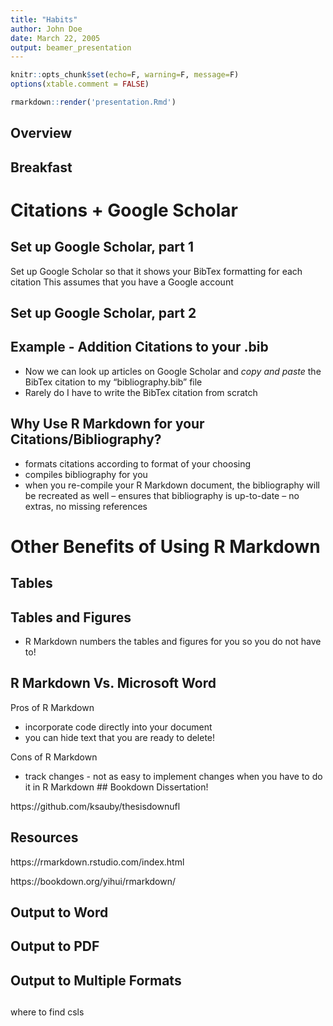```yaml
---
title: "Habits"
author: John Doe
date: March 22, 2005
output: beamer_presentation
---
```


```r
knitr::opts_chunk$set(echo=F, warning=F, message=F)
options(xtable.comment = FALSE)
```

```r
rmarkdown::render('presentation.Rmd')
```

## Overview


\begin{figure}[!h]
  \centering
	
  \noindent \includegraphics[width=\textwidth,height=\textheight,keepaspectratio]{/Users/KSauby/Documents/Projects/R-Markdown-Introduction/images/overview.png}
	
\end{figure}


## Breakfast



\begin{figure}[!h]
  \centering
	
  \noindent \includegraphics[width=\textwidth,height=\textheight,keepaspectratio]{/Users/KSauby/Documents/Projects/R-Markdown-Introduction/images/workflow.png}

\end{figure}


# Citations + Google Scholar

## Set up Google Scholar, part 1

Set up Google Scholar so that it shows your BibTex formatting for each citation
This assumes that you have a Google account

## Set up Google Scholar, part 2

## Example - Addition Citations to your .bib

- Now we can look up articles on Google Scholar and *copy and paste* the BibTex citation to my "bibliography.bib" file
- Rarely do I have to write the BibTex citation from scratch

## Why Use R Markdown for your Citations/Bibliography?

- formats citations according to format of your choosing
- compiles bibliography for you
- when you re-compile your R Markdown document, the bibliography will be recreated as well
-- ensures that bibliography is up-to-date
-- no extras, no missing references

# Other Benefits of Using R Markdown

## Tables

## Tables and Figures

- R Markdown numbers the tables and figures for you so you do not have to!

## R Markdown Vs. Microsoft Word

Pros of R Markdown

- incorporate code directly into your document 
- you can hide text that you are ready to delete!

Cons of R Markdown

- track changes - not as easy to implement changes when you have to do it in R Markdown
## Bookdown Dissertation!

https://github.com/ksauby/thesisdownufl



## Resources

https://rmarkdown.rstudio.com/index.html

https://bookdown.org/yihui/rmarkdown/

## Output to Word

## Output to PDF

## Output to Multiple Formats


##


##


##


##


##



##

where to find csls
